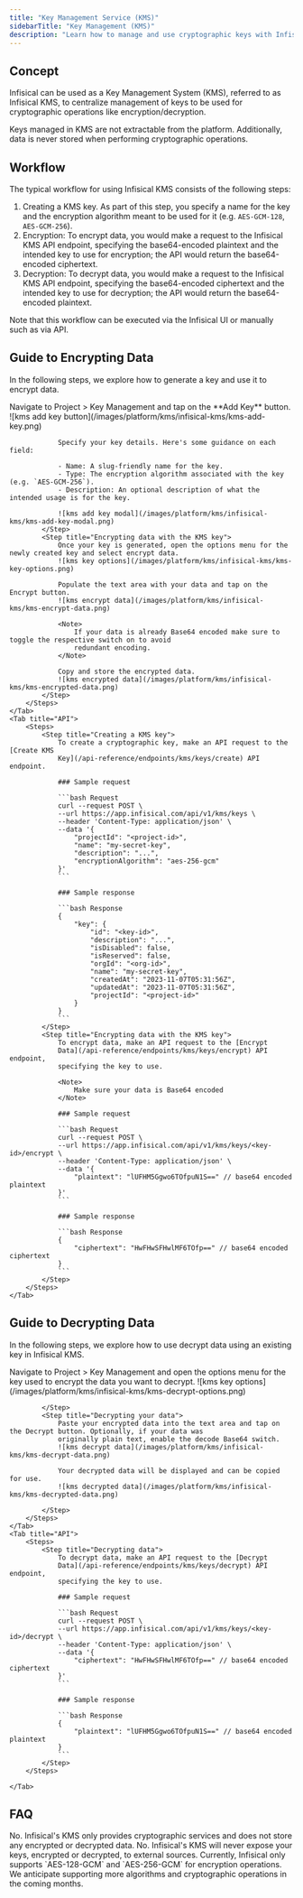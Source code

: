 ```yaml
---
title: "Key Management Service (KMS)"
sidebarTitle: "Key Management (KMS)"
description: "Learn how to manage and use cryptographic keys with Infisical."
---
```


## Concept

Infisical can be used as a Key Management System (KMS), referred to as Infisical KMS, to centralize management of keys to be used for cryptographic operations like encryption/decryption.

<Note>
  Keys managed in KMS are not extractable from the platform. Additionally, data
  is never stored when performing cryptographic operations.
</Note>

## Workflow

The typical workflow for using Infisical KMS consists of the following steps:

1. Creating a KMS key. As part of this step, you specify a name for the key and the encryption algorithm meant to be used for it (e.g. `AES-GCM-128`, `AES-GCM-256`).
2. Encryption: To encrypt data, you would make a request to the Infisical KMS API endpoint, specifying the base64-encoded plaintext and the intended key to use for encryption; the API would return the base64-encoded ciphertext.
3. Decryption: To decrypt data, you would make a request to the Infisical KMS API endpoint, specifying the base64-encoded ciphertext and the intended key to use for decryption; the API would return the base64-encoded plaintext.

<Note>
  Note that this workflow can be executed via the Infisical UI or manually such
  as via API.
</Note>

## Guide to Encrypting Data

In the following steps, we explore how to generate a key and use it to encrypt data.

<Tabs>
    <Tab title="Infisical UI">
        <Steps>
            <Step title="Creating a KMS key">
                Navigate to Project > Key Management and tap on the **Add Key** button.
                ![kms add key button](/images/platform/kms/infisical-kms/kms-add-key.png)

                Specify your key details. Here's some guidance on each field:

                - Name: A slug-friendly name for the key.
                - Type: The encryption algorithm associated with the key (e.g. `AES-GCM-256`).
                - Description: An optional description of what the intended usage is for the key.

                ![kms add key modal](/images/platform/kms/infisical-kms/kms-add-key-modal.png)
            </Step>
            <Step title="Encrypting data with the KMS key">
                Once your key is generated, open the options menu for the newly created key and select encrypt data.
                ![kms key options](/images/platform/kms/infisical-kms/kms-key-options.png)

                Populate the text area with your data and tap on the Encrypt button.
                ![kms encrypt data](/images/platform/kms/infisical-kms/kms-encrypt-data.png)

                <Note>
                    If your data is already Base64 encoded make sure to toggle the respective switch on to avoid
                    redundant encoding.
                </Note>

                Copy and store the encrypted data.
                ![kms encrypted data](/images/platform/kms/infisical-kms/kms-encrypted-data.png)
            </Step>
        </Steps>
    </Tab>
    <Tab title="API">
        <Steps>
            <Step title="Creating a KMS key">
                To create a cryptographic key, make an API request to the [Create KMS
                Key](/api-reference/endpoints/kms/keys/create) API endpoint.

                ### Sample request

                ```bash Request
                curl --request POST \
                --url https://app.infisical.com/api/v1/kms/keys \
                --header 'Content-Type: application/json' \
                --data '{
                    "projectId": "<project-id>",
                    "name": "my-secret-key",
                    "description": "...",
                    "encryptionAlgorithm": "aes-256-gcm"
                }'
                ```

                ### Sample response

                ```bash Response
                {
                    "key": {
                        "id": "<key-id>",
                        "description": "...",
                        "isDisabled": false,
                        "isReserved": false,
                        "orgId": "<org-id>",
                        "name": "my-secret-key",
                        "createdAt": "2023-11-07T05:31:56Z",
                        "updatedAt": "2023-11-07T05:31:56Z",
                        "projectId": "<project-id>"
                    }
                }
                ```
            </Step>
            <Step title="Encrypting data with the KMS key">
                To encrypt data, make an API request to the [Encrypt
                Data](/api-reference/endpoints/kms/keys/encrypt) API endpoint,
                specifying the key to use.

                <Note>
                    Make sure your data is Base64 encoded
                </Note>

                ### Sample request

                ```bash Request
                curl --request POST \
                --url https://app.infisical.com/api/v1/kms/keys/<key-id>/encrypt \
                --header 'Content-Type: application/json' \
                --data '{
                    "plaintext": "lUFHM5Ggwo6TOfpuN1S==" // base64 encoded plaintext
                }'
                ```

                ### Sample response

                ```bash Response
                {
                    "ciphertext": "HwFHwSFHwlMF6TOfp==" // base64 encoded ciphertext
                }
                ```
            </Step>
        </Steps>
    </Tab>

</Tabs>

## Guide to Decrypting Data

In the following steps, we explore how to use decrypt data using an existing key in Infisical KMS.

<Tabs>
    <Tab title="Infisical UI">
        <Steps>
            <Step title="Accessing your key">
                Navigate to Project > Key Management and open the options menu for the key used to encrypt the data
                you want to decrypt.
                ![kms key options](/images/platform/kms/infisical-kms/kms-decrypt-options.png)

            </Step>
            <Step title="Decrypting your data">
                Paste your encrypted data into the text area and tap on the Decrypt button. Optionally, if your data was
                originally plain text, enable the decode Base64 switch.
                ![kms decrypt data](/images/platform/kms/infisical-kms/kms-decrypt-data.png)

                Your decrypted data will be displayed and can be copied for use.
                ![kms decrypted data](/images/platform/kms/infisical-kms/kms-decrypted-data.png)

            </Step>
        </Steps>
    </Tab>
    <Tab title="API">
        <Steps>
            <Step title="Decrypting data">
                To decrypt data, make an API request to the [Decrypt
                Data](/api-reference/endpoints/kms/keys/decrypt) API endpoint,
                specifying the key to use.

                ### Sample request

                ```bash Request
                curl --request POST \
                --url https://app.infisical.com/api/v1/kms/keys/<key-id>/decrypt \
                --header 'Content-Type: application/json' \
                --data '{
                    "ciphertext": "HwFHwSFHwlMF6TOfp==" // base64 encoded ciphertext
                }'
                ```

                ### Sample response

                ```bash Response
                {
                    "plaintext": "lUFHM5Ggwo6TOfpuN1S==" // base64 encoded plaintext
                }
                ```
            </Step>
        </Steps>

    </Tab>

</Tabs>

## FAQ

<AccordionGroup>
  <Accordion title="Is my data stored in Infisical KMS?">
    No. Infisical's KMS only provides cryptographic services and does not store
    any encrypted or decrypted data.
  </Accordion>
  <Accordion title="Can key material be accessed outside of Infisical KMS?">
    No. Infisical's KMS will never expose your keys, encrypted or decrypted, to
    external sources.
  </Accordion>
  <Accordion title="What algorithms does Infisical KMS support?">
    Currently, Infisical only supports `AES-128-GCM` and `AES-256-GCM` for
    encryption operations. We anticipate supporting more algorithms and
    cryptographic operations in the coming months.
  </Accordion>
</AccordionGroup>
